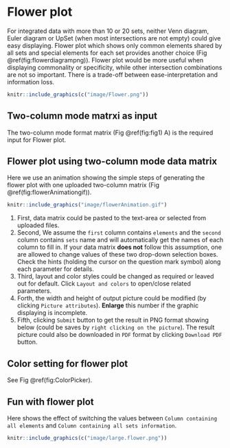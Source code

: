 # Flower plot {#flowerplot}

For integrated data with more than 10 or 20 sets, neither Venn diagram, Euler diagram or UpSet (when most intersections are not empty) could give easy displaying. Flower plot which shows only common elements shared by all sets and special elements for each set provides another choice (Fig \@ref(fig:flowerdiagrampng)). Flower plot would be more useful when displaying commonality or specificity, while other intersection combinations are not so important. There is a trade-off between ease-interpretation and information loss. 

```r
knitr::include_graphics(c("image/Flower.png"))
```

## Two-column mode matrxi as input  {#flowerinput}

The two-column mode format matrix (Fig \@ref(fig:fig1) A) is the required input for Flower plot. 


## Flower plot using two-column mode data matrix {#floweanimation}

Here we use an animation showing the simple steps of generating the flower plot with one uploaded two-column matrix (Fig \@ref(fig:flowerAnimationgif)).

```r
knitr::include_graphics("image/flowerAnimation.gif")
```


1. First, data matrix could be pasted to the text-area or selected from uploaded files. 
2. Second, We assume the `first` column contains `elements` and the `second` column contains `sets` name and will automatically get the names of each column to fill in. If your data matrix **does not** follow this assumption, one are allowed to change values of these two drop-down selection boxes. Check the hints (holding the cursor on the question mark symbol) along each parameter for details. 
3. Third, layout and color styles could be changed as required or leaved out for default. Click `Layout and colors` to open/close related parameters.
4. Forth, the width and height of output picture could be modified (by clicking `Picture attributes`). **Enlarge** this number if the graphic displaying is incomplete.
5. Fifth, clicking `Submit` button to get the result in PNG format showing below (could be saves by `right clicking on the picture`). The result picture could also be downloaded in `PDF` format by clicking `Download PDF` button. 

## Color setting for flower plot {#flowercolorpallete}

See Fig \@ref(fig:ColorPicker).

## Fun with flower plot {#flowerfun}

Here shows the effect of switching the values between `Column containing all elements` and `Column containing all sets information`.

```r
knitr::include_graphics(c("image/large.flower.png"))
```



